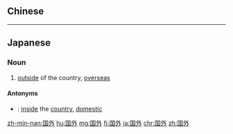 ==Chinese==
{{zh-see|國外}}

----

==Japanese==
{{ja-kanjitab|こく|がい|yomi=o}}

===Noun===
{{ja-noun|こくがい|kyu=國外}}

# [[outside]] of the country, [[overseas]]

====Antonyms====
* {{ja-r|国内|こくない}}: [[inside]] the [[country]], [[domestic]]

[[zh-min-nan:国外]]
[[hu:国外]]
[[mg:国外]]
[[fj:国外]]
[[ja:国外]]
[[chr:国外]]
[[zh:国外]]